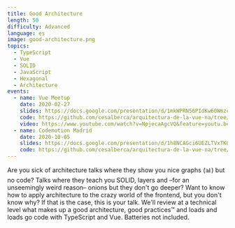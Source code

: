 ```yaml
---
title: Good Architecture
length: 50
difficulty: Advanced
language: es
image: good-architecture.png
topics:
  - TypeScript
  - Vue
  - SOLID
  - JavaScript
  - Hexagonal
  - Architecture
events:
  - name: Vue Meetup
    date: 2020-02-27
    slides: https://docs.google.com/presentation/d/1mkWPRN56PIdKw60WmzcrCM28WU04e_18Tv1Jg0ZVzzY/edit?usp=sharing
    code: https://github.com/cesalberca/arquitectura-de-la-vue-na/tree/2020-vuejs-madrid?files=1
    video: https://www.youtube.com/watch?v=NpjecaAgcVQ&feature=youtu.be
  - name: Codemotion Madrid
    date: 2020-10-05
    slides: https://docs.google.com/presentation/d/1h8NCAGci6UEZLTVxTK0wLDhgqcrvXVRPa9-v9ZtoLrI/edit?usp=sharing
    code: https://github.com/cesalberca/arquitectura-de-la-vue-na/tree/2020-codemotion
---
```


Are you sick of architecture talks where they show you nice graphs (📊) but no code? Talks where they teach you SOLID, layers and –for an unseemingly weird reason– onions but they don't go deeper? Want to know how to apply architecture to the crazy world of the frontend, but you don't know why? If that is the case, this is your talk. We'll review at a technical level what makes up a good architecture, good practices™️ and loads and loads go code with TypeScript and Vue. Batteries not included.
